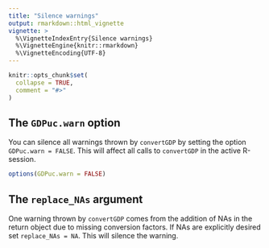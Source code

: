 ```yaml
---
title: "Silence warnings"
output: rmarkdown::html_vignette
vignette: >
  %\VignetteIndexEntry{Silence warnings}
  %\VignetteEngine{knitr::rmarkdown}
  %\VignetteEncoding{UTF-8}
---
```


```r
knitr::opts_chunk$set(
  collapse = TRUE,
  comment = "#>"
)
```

## The `GDPuc.warn` option

You can silence all warnings thrown by `convertGDP` by setting the option `GDPuc.warn = FALSE`. 
This will affect all calls to `convertGDP` in the active R-session. 

```r
options(GDPuc.warn = FALSE)
```


## The `replace_NAs` argument

One warning thrown by `convertGDP` comes from the addition of NAs in the return object due to missing conversion 
factors. If NAs are explicitly desired set `replace_NAs = NA`. This will silence the warning.
